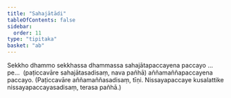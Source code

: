 ```yaml
---
title: "Sahajātādi"
tableOfContents: false
sidebar:
  order: 11
type: "tipitaka"
basket: "ab"
---
```



<DynamicBreadcrumb />

<Division number="52">

<Paragraph number="1799">
Sekkho dhammo sekkhassa dhammassa sahajātapaccayena paccayo …pe…  (paṭiccavāre sahajātasadisaṃ, nava pañhā) aññamaññapaccayena paccayo. (Paṭiccavāre aññamaññasadisaṃ, tīṇi. Nissayapaccaye kusalattike nissayapaccayasadisaṃ, terasa pañhā.)
</Paragraph>
</Division>